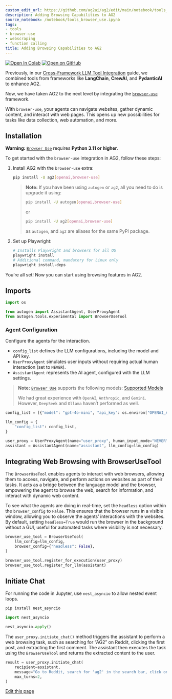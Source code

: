 ```yaml
---
custom_edit_url: https://github.com/ag2ai/ag2/edit/main/notebook/tools_browser_use.ipynb
description: Adding Browsing Capabilities to AG2
source_notebook: /notebook/tools_browser_use.ipynb
tags:
- tools
- browser-use
- webscraping
- function calling
title: Adding Browsing Capabilities to AG2
---
```


<a href="https://colab.research.google.com/github/ag2ai/ag2/blob/main/notebook/tools_browser_use.ipynb" class="colab-badge" target="_blank"><img noZoom src="https://colab.research.google.com/assets/colab-badge.svg" alt="Open In Colab" /></a>
<a href="https://github.com/ag2ai/ag2/blob/main/notebook/tools_browser_use.ipynb" class="github-badge" target="_blank"><img noZoom src="https://img.shields.io/badge/Open%20on%20GitHub-grey?logo=github" alt="Open on GitHub" /></a>




Previously, in our [Cross-Framework LLM Tool
Integration](https://github.com/ag2ai/ag2/blob/main/notebook/tools_interoperability.ipynb)
guide, we combined tools from frameworks like **LangChain**, **CrewAI**,
and **PydanticAI** to enhance AG2.

Now, we have taken AG2 to the next level by integrating the
[`browser-use`](https://github.com/browser-use/browser-use) framework.

With `browser-use`, your agents can navigate websites, gather dynamic
content, and interact with web pages. This opens up new possibilities
for tasks like data collection, web automation, and more.

## Installation

**Warning:** [`Browser Use`](https://github.com/browser-use/browser-use)
requires **Python 3.11 or higher**.

To get started with the `browser-use` integration in AG2, follow these
steps:

1.  Install AG2 with the `browser-use` extra:


    ```bash
    pip install -U ag2[openai,browser-use]
    ```

    > **Note:** If you have been using `autogen` or `ag2`, all you need
    > to do is upgrade it using:
    >
    >
    > ```bash
    > pip install -U autogen[openai,browser-use]
    > ```
    >
    > or
    >
    >
    > ```bash
    > pip install -U ag2[openai,browser-use]
    > ```
    >
    > as `autogen`, and `ag2` are aliases for the same PyPI package.

2.  Set up Playwright:


    ```bash
    # Installs Playwright and browsers for all OS
    playwright install
    # Additional command, mandatory for Linux only
    playwright install-deps
    ```

You’re all set! Now you can start using browsing features in AG2.

## Imports


```python
import os

from autogen import AssistantAgent, UserProxyAgent
from autogen.tools.experimental import BrowserUseTool
```

### Agent Configuration

Configure the agents for the interaction.

-   `config_list` defines the LLM configurations, including the model
    and API key.
-   `UserProxyAgent` simulates user inputs without requiring actual
    human interaction (set to `NEVER`).
-   `AssistantAgent` represents the AI agent, configured with the LLM
    settings.

> **Note:** [`Browser Use`](https://github.com/browser-use/browser-use)
> supports the following models: [Supported
> Models](https://docs.browser-use.com/customize/supported-models#supported-models)
>
> We had great experience with `OpenAI`, `Anthropic`, and `Gemini`.
> However, `DeepSeek` and `Ollama` haven’t performed as well.


```python
config_list = [{"model": "gpt-4o-mini", "api_key": os.environ["OPENAI_API_KEY"]}]

llm_config = {
    "config_list": config_list,
}

user_proxy = UserProxyAgent(name="user_proxy", human_input_mode="NEVER")
assistant = AssistantAgent(name="assistant", llm_config=llm_config)
```

## Integrating Web Browsing with BrowserUseTool

The `BrowserUseTool` enables agents to interact with web browsers,
allowing them to access, navigate, and perform actions on websites as
part of their tasks. It acts as a bridge between the language model and
the browser, empowering the agent to browse the web, search for
information, and interact with dynamic web content.

To see what the agents are doing in real-time, set the `headless` option
within the `browser_config` to `False`. This ensures that the browser
runs in a visible window, allowing you to observe the agents’
interactions with the websites. By default, setting `headless=True`
would run the browser in the background without a GUI, useful for
automated tasks where visibility is not necessary.


```python
browser_use_tool = BrowserUseTool(
    llm_config=llm_config,
    browser_config={"headless": False},
)

browser_use_tool.register_for_execution(user_proxy)
browser_use_tool.register_for_llm(assistant)
```

## Initiate Chat

For running the code in Jupyter, use `nest_asyncio` to allow nested
event loops.


```bash
pip install nest_asyncio
```


```python
import nest_asyncio

nest_asyncio.apply()
```

The `user_proxy.initiate_chat()` method triggers the assistant to
perform a web browsing task, such as searching for “AG2” on Reddit,
clicking the first post, and extracting the first comment. The assistant
then executes the task using the `BrowserUseTool` and returns the
extracted content to the user.


```python
result = user_proxy.initiate_chat(
    recipient=assistant,
    message="Go to Reddit, search for 'ag2' in the search bar, click on the first post and return the first comment.",
    max_turns=2,
)
```

<div className="edit-url-container">
    <a className="edit-url" href="https://github.com/ag2ai/ag2/edit/main/notebook/tools_browser_use.ipynb" target='_blank'><Icon icon="pen" iconType="solid" size="13px"/> Edit this page</a>
</div>

